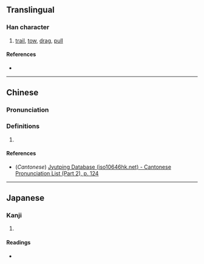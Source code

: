 {{character info/new}}
{{also|曳}}
==Translingual==

===Han character===
{{Han char|rn=73|rad=曰|as=03|sn=7|four=|canj=ILWP|ids=⿺曳丶}}

# [[trail]], [[tow]], [[drag]], [[pull]]

====References====
* {{Han ref|kx=0502.061|dkj=14284|dj=0874.050|hdz=21488.030|uh=66F5|ud=26357}}

----

==Chinese==
{{zh-forms}}

===Pronunciation===
{{zh-pron
|m=yè
|c=jai6
|mc=y
|oc=
|ma=
|cat=v
}}

===Definitions===
{{zh-hanzi}}

# {{rfdef|lang=zh}}

====References====
* (''Cantonese'') [http://www.iso10646hk.net/jp/document/download.jsp Jyutping Database (iso10646hk.net) - Cantonese Pronunciation List (Part 2), p. 124]

----

==Japanese==

===Kanji===
{{ja-kanji|grade=|rs=曰03}}

# {{defn|lang=ja|sort=曰03}}

====Readings====
* {{ja-readings|on=[[えい]] (ei)|kun=[[ひく]] (hiku)}}